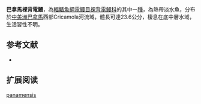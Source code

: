 {{Speciesbox
| name = 巴拿馬裸背電鰻
| status = NE
| status_system = IUCN3.1
| genus = Gymnotus
| species = panamensis
| authority = Albert & Crampton, 2003
| synonyms = 
}}
'''巴拿馬裸背電鰻'''，為[[輻鰭魚綱|輻鰭魚綱]][[電鰻目|電鰻目]][[裸背電鰻科|裸背電鰻科]]的其中一[[種|種]]，為熱帶淡水魚，分布於[[中美洲|中美洲]][[巴拿馬|巴拿馬]]西部Cricamola河流域，體長可達23.6公分，棲息在底中層水域，生活習性不明。

==参考文献==
*{{FishBase_species|genus=Gymnotus|species=panamensis|year=2015|month=9}}

== 扩展阅读 ==
{{refbegin}}
{{wikispecies-inline|Gymnotus panamensis|巴拿馬裸背電鰻}}
{{refend}}
{{Taxonbar|from=Q5533093}}

[[Category:裸背電鰻屬|panamensis]]